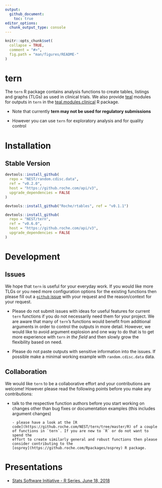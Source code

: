 ```yaml
---
output: 
  github_document:
    toc: true
editor_options: 
  chunk_output_type: console
---
```


<!-- README.md is generated from README.Rmd. Please edit that file --> 

```r
knitr::opts_chunk$set(
  collapse = TRUE,
  comment = "#>",
  fig.path = "man/figures/README-"
)
```

# tern

The `tern` R package contains analysis functions to create tables, listings and graphs (TLGs) as used in clinical trials. We also provide [teal](https://github.roche.com/NEST/teal) modules for outputs in `tern` in the [teal.modules.clinical](https://github.roche.com/NEST/teal.modules.clinical) R package.

* Note that currently **tern may not be used for regulatory submissions**

* However you can use `tern` for exploratory analysis and for quality control


# Installation 

## Stable Version

```r
devtools::install_github(
  repo = "NEST/random.cdisc.data",
  ref = "v0.2.0", 
  host = "https://github.roche.com/api/v3",
  upgrade_dependencies = FALSE
)

devtools::install_github("Roche/rtables", ref = "v0.1.1")

devtools::install_github(
  repo = "NEST/tern",
  ref = "v0.6.0", 
  host = "https://github.roche.com/api/v3",
  upgrade_dependencies = FALSE
)
```

# Development

## Issues

We hope that `tern` is useful for your everyday work. If you would like more
TLGs or you need more configuration options for the existing functions then
please fill out a [`github` issue](https://github.roche.com/NEST/tern/issues)
with your request and the reason/context for your request.

* Please do not submit issues with ideas for useful features for current `tern`
functions if you do not necessarily need them for your project. We are aware
that many of `tern`'s functions would benefit from additional arguments in order
to control the outputs in more detail. However, we would like to avoid argument
explosion and one way to do that is to get more experience with `tern` *in the
field* and then slowly grow the flexibility based on need.

* Please do not paste outputs with sensitive information into the issues. If
possible make a minimal working example with `random.cdisc.data` data.


## Collaboration

We would like `tern` to be a collaborative effort and your contributions are
welcome! However please read the following points before you make any
contributions:

* talk to the respective function authors before you start working on changes
other than bug fixes or documentation examples (this includes argument changes)
 
      - please have a look at the [R
      code](https://github.roche.com/NEST/tern/tree/master/R) of a couple
      of functions in `tern`. If you are new to `R` or do not want to spend the
      effort to create similarly general and robust functions then please
      consider contributing to the
      [osprey](https://github.roche.com/Rpackages/osprey) R package.



# Presentations

* [Stats Software Initiative - R Series. June 18, 2018](https://docs.google.com/presentation/d/1OB7MMt3YKzfMJ-gXcGpcRqM8tjbMZWqeEki164L38i4/edit?usp=sharing)

[ghs]: http://pages.github.roche.com/NEST/tern
